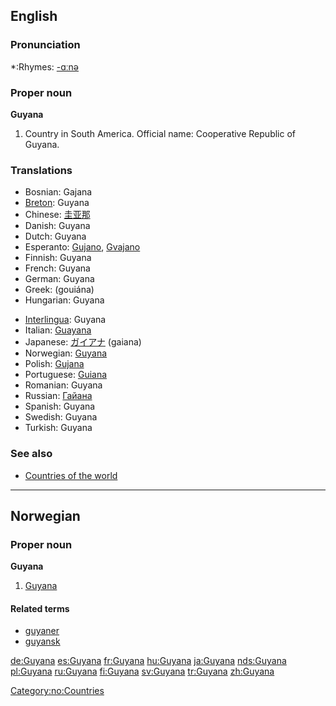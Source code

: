 ==English==

===Pronunciation===
*:Rhymes: [[Rhymes:English:-ɑːnə|-ɑːnə]]

===Proper noun===
'''Guyana'''
{{wikipedia}}

# Country in South America. Official name: Cooperative Republic of Guyana.

===Translations===
{{rfc-level|Translations at L3+ (AutoFormat would have corrected level of Translations)}}
{{top}}
*Bosnian: Gajana {{f}}
*[[Breton]]: Guyana
*Chinese: [[圭亚那]]
*Danish: Guyana
*Dutch: Guyana
*Esperanto: [[Gujano]], [[Gvajano]]
*Finnish: Guyana
*French: Guyana {{m}}
*German: Guyana
*Greek: {{t|el|Γουιάνα|f|}} (gouiána)
*Hungarian: Guyana
{{mid}}
*[[Interlingua]]: Guyana
*Italian: [[Guayana]] {{f}}
*Japanese: [[ガイアナ]] (gaiana)
*Norwegian: [[Guyana#Norwegian|Guyana]]
*Polish: [[Gujana]]
*Portuguese: [[Guiana]]
*Romanian: Guyana {{f}}
*Russian: [[Гайана]]
*Spanish: Guyana
*Swedish: Guyana
*Turkish: Guyana
{{bottom}}

===See also===
* [[Countries of the world]]

----

==Norwegian==

===Proper noun===
'''Guyana'''

# [[Guyana#English|Guyana]]

====Related terms====
*[[guyaner]]
*[[guyansk]]

[[Category:no:Countries]]

[[de:Guyana]]
[[es:Guyana]]
[[fr:Guyana]]
[[hu:Guyana]]
[[ja:Guyana]]
[[nds:Guyana]]
[[pl:Guyana]]
[[ru:Guyana]]
[[fi:Guyana]]
[[sv:Guyana]]
[[tr:Guyana]]
[[zh:Guyana]]